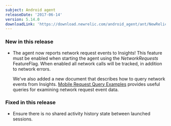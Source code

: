 ```yaml
---
subject: Android agent
releaseDate: '2017-06-14'
version: 5.14.0
downloadLink: 'https://download.newrelic.com/android_agent/ant/NewRelic_Android_Agent_5.14.0.zip'
---
```


### New in this release

* The agent now reports network request events to Insights! This feature must be enabled when starting the agent using the _NetworkRequests_ FeatureFlag. When enabled all network calls will be tracked, in addition to network errors.

  We've also added a new document that describes how to query network events from Insights. [Mobile Request Query Examples](https://docs.newrelic.com/docs/insights/insights-data-sources/default-attributes/mobile-request-query-examples-mobilerequest) provides useful queries for examining network request event data.

### Fixed in this release

* Ensure there is no shared activity history state between launched sessions.
